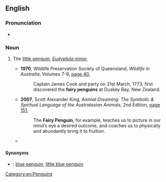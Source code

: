 ==English==
===Pronunciation===
* {{audio|EN-AU ck1 fairy penguin.ogg|Audio (AU)|lang=en}}

===Noun===
{{en-noun}}

# {{lb|en|Australia}} The [[little penguin]], ''[[Eudyptula minor]]''.
#* '''1970''', Wildlife Preservation Society of Queensland, ''Wildlife in Australia'', Volumes 7-9, [http://books.google.com.au/books?id=KgBVAAAAMAAJ&q=%22fairy+penguin%22|%22fairy+penguins%22+-intitle:%22%22+-inauthor:%22%22&dq=%22fairy+penguin%22|%22fairy+penguins%22+-intitle:%22%22+-inauthor:%22%22&hl=en&sa=X&ei=w2ZNT9rPKO6ZiQffwrRt&redir_esc=y page 40],
#*: Captain James Cook and party on 31st March, 1773, first discovered the '''fairy penguins''' at Duskey Bay, New Zealand.
#* '''2007''', Scott Alexander King, ''Animal Dreaming: The Symbolic & Spiritual Language of the Australasian Animals'', 2nd Edition, [http://books.google.com.au/books?id=4JBjb0I7QLcC&pg=PA151&dq=%22fairy+penguin%22|%22fairy+penguins%22+-intitle:%22%22+-inauthor:%22%22&hl=en&sa=X&ei=fGRNT6muFsShiAeHsOFq&redir_esc=y#v=onepage&q=%22fairy%20penguin%22|%22fairy%20penguins%22%20-intitle%3A%22%22%20-inauthor%3A%22%22&f=false page 151],
#*: The '''Fairy Penguin''', for example, teaches us to picture in our mind′s eye a desired outcome, and coaches us to physically and abundantly bring it to fruition.
#* {{quote-text|lang=en|year=2011|author=Ute Wegmann|title=Wild Whiskers and Tender Tales: Close Encounters with Australian Wildlife Rescue and Conservation|page=60|url=http://books.google.com.au/books?id=NOOgtxbBXtsC&pg=PA60&dq=%22fairy+penguin%22%7C%22fairy+penguins%22+-intitle:%22%22+-inauthor:%22%22&hl=en&sa=X&ei=oGJNT7m9MofBiQfu6clW&redir_esc=y#v=onepage&q=%22fairy%20penguin%22%7C%22fairy%20penguins%22%20-intitle%3A%22%22%20-inauthor%3A%22%22&f=false|passage=‘Bluey’ is a '''fairy penguin''' (more widely known as ‘little penguins’). Bluey is one of the 70000 who make their home on Phillip Island, near Melbourne.}}

====Synonyms====
* {{qualifier|New Zealand}}: [[blue penguin]], [[little blue penguin]]

[[Category:en:Penguins]]